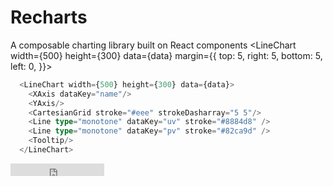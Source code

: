 
# Recharts
A composable charting library built on React components
<LineChart width={500}
           height={300}
           data={data}
           margin={{
             top: 5,
             right: 5,
             bottom: 5,
             left: 0,
           }}>
  <CartesianGrid stroke="#eee" strokeDasharray="5 5" />
  <XAxis dataKey="name" />
  <YAxis />
  <Line type="monotone" dataKey="uv" stroke="#8884d8" />
  <Line type="monotone" dataKey="pv" stroke="#82ca9d" />
  <Tooltip />
</LineChart>

```typescript jsx
  <LineChart width={500} height={300} data={data}>
    <XAxis dataKey="name"/>
    <YAxis/>
    <CartesianGrid stroke="#eee" strokeDasharray="5 5"/>
    <Line type="monotone" dataKey="uv" stroke="#8884d8" />
    <Line type="monotone" dataKey="pv" stroke="#82ca9d" />
    <Tooltip/>
  </LineChart>
```
<iframe src="https://ghbtns.com/github-btn.html?user=recharts&repo=recharts&type=star&count=true&size=median"
        frameborder="0"
        scrolling="0"
        width="150"
        height="20"
        title="GitHub" />
[![Size](https://badgen.net/bundlephobia/minzip/recharts)](https://bundlephobia.com/package/recharts)
[![Build Status](https://github.com/recharts/recharts/workflows/Node.js%20CI/badge.svg)](https://github.com/recharts/recharts/actions)
[![Coverage Status](https://coveralls.io/repos/recharts/recharts/badge.svg?branch=master&service=github)](https://coveralls.io/github/recharts/recharts?branch=master)
[![npm version](https://badge.fury.io/js/recharts.svg)](http://badge.fury.io/js/recharts)
[![npm downloads](https://img.shields.io/npm/dm/recharts.svg?style=flat-square)](https://www.npmjs.com/package/recharts)
[![MIT License](https://img.shields.io/badge/license-MIT-blue.svg?style=flat)](/LICENSE)
